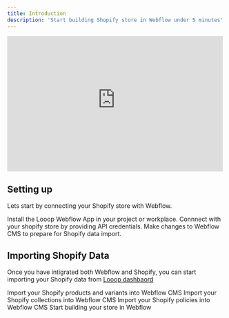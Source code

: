 ```yaml
---
title: Introduction
description: 'Start building Shopify store in Webflow under 5 minutes'
---
```


<iframe
  width="500"
  height="315"
  src="https://assets-global.website-files.com/65aa1e4ac43693c14ea73c02/65adeb206f2c57641a8cf0db_Screen Recording 2024-01-21 at 80423 PM (online-video-cuttercom)-transcode.mp4"
  title="YouTube video player"
  frameBorder="0"
  allow="accelerometer; autoplay; clipboard-write; encrypted-media; gyroscope; picture-in-picture"
  allowFullScreen
  style={{ borderRadius: 16 }}
></iframe>



## Setting up

Lets start by connecting your Shopify store with Webflow. 

<CardGroup cols={2}>
<Card
    title="Connect with Webflow"
    icon="link"
    href="https://mintlify.com/docs/quickstart"
  >
    Install the Looop Webflow App in your project or workplace.
  </Card>
  <Card
    title="Connect with Shopify"
    icon="shopify"
    href="https://mintlify.com/docs/quickstart"
  >
    Connnect with your shopify store by providing API credentials.
  </Card>
  <Card
    title="Configure Webflow CMS"
    icon="database"
    href="https://mintlify.com/docs/development"
  >
    Make changes to Webflow CMS to prepare for Shopify data import.
  </Card>
</CardGroup>

## Importing Shopify Data

Once you have intigrated both Webflow and Shopify, you can start importing your Shopify data from [Looop dashbaord](looop-dashbaord)

<CardGroup cols={2}>
  <Card
    title="Import Products & Variants"
    icon="box"
    href="https://mintlify.com/docs/settings/global"
  >
    Import your Shopify products and variants into Webflow CMS
  </Card>
  <Card
    title="Import Collections"
    icon="boxes-stacked"
    href="https://mintlify.com/docs/api-playground/openapi"
  >
    Import your Shopify collections into Webflow CMS
  </Card>
  <Card
    title="Import Policies"
    icon="file"
    href="https://mintlify.com/docs/components/accordion"
  >
    Import your Shopify policies into Webflow CMS
  </Card>
  <Card
    title="Start Building"
    icon="paintbrush"
    href="https://mintlify.com/showcase"
  >
    Start building your store in Webflow
  </Card>
</CardGroup>
